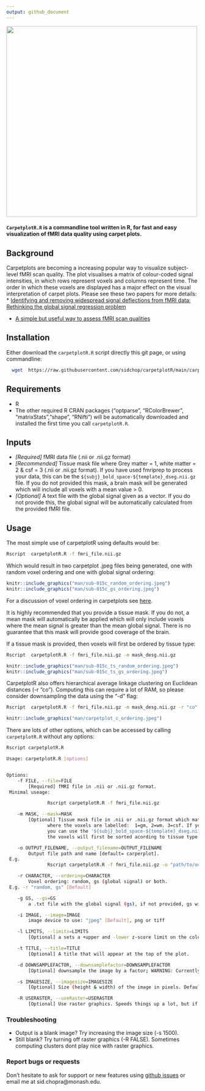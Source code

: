 ```yaml
---
output: github_document
---
```


<img src="man/carpetplotR.gif" align="center" alt="" width="500" /> \


#### `CarpetplotR.R` is a commandline tool written in R, for fast and easy visualization of fMRI data quality using carpet plots. 

## Background \

Carpetplots are becoming a increasing popular way to visualize subject-level fMRI scan quality. The plot visualises a matrix of colour-coded signal intensities, in which rows represent voxels and columns represent time. The order in which these voxels are displayed has a major effect on the visual interpretation of carpet plots. Please see these two papers for more details: \
 * [Identifying and removing widespread signal deflections from fMRI data: Rethinking the global signal regression problem](https://www.sciencedirect.com/science/article/pii/S1053811920301014?via%3Dihub)

 * [A simple but useful way to assess fMRI scan qualities](https://www.sciencedirect.com/science/article/abs/pii/S1053811916303871)
 

## Installation \

Either download the `carpetplotR.R` script directly this git page, or using commandline:

```sh
  wget  https://raw.githubusercontent.com/sidchop/carpetplotR/main/carpetplotR.R
```

## Requirements \ 
 * R
 * The other required R CRAN packages ("optparse", "RColorBrewer", "matrixStats","shape", "RNifti") will be automatically downloaded and installed the first time you call `carpetplotR.R`.

## Inputs \
 * *[Required]* fMRI data file (.nii or .nii.gz format) 
 * *[Recommended]* Tissue mask file where Grey matter = 1, white matter = 2 & csf = 3 (.nii or .nii.gz format). If you have used fmriprep to process your data, this can be the `${subj}_bold_space-${template}_dseg.nii.gz` file. If you do not provided this mask, a brain mask will be generated which will include all voxels with a mean value > 0.
 * *[Optional]* A text file with the global signal given as a vector. If you do not provide this, the global signal will be automatically calculated from the provided fMRI file.
 
## Usage \
 
 The most simple use of carpetplotR using defaults would be: \

```sh
Rscript  carpetplotR.R -f fmri_file.nii.gz
```

Which would result in two carpetplot .jpeg files being generated, one with random voxel ordering and one with global signal ordering: \

```r
knitr::include_graphics("man/sub-015c_random_ordering.jpeg")
knitr::include_graphics("man/sub-015c_gs_ordering.jpeg")
```

For a discussion of voxel ordering in carpetplots see [here](https://bmhlab.github.io/DiCER_results/). \

It is highly recommended that you provide a tissue mask. If you do not, a mean mask will automatically be applied which will only include voxels where the mean signal is greater than the mean global signal. There is no guarantee that this mask will provide good coverage of the brain. \

If a tissue mask is provided, then voxels will first be ordered by tissue type: \
```sh
Rscript  carpetplotR.R -f fmri_file.nii.gz -m mask_desg.nii.gz
```

```r
knitr::include_graphics("man/sub-015c_ts_random_ordering.jpeg")
knitr::include_graphics("man/sub-015c_ts_gs_ordering.jpeg")
```


CarpetplotR also offers hierarchical average linkage clustering on Euclidean distances (-r "co"). Computing this can require a lot of RAM, so please consider downsampling the data using the "-d" flag: \

```sh
Rscript  carpetplotR.R -f fmri_file.nii.gz -m mask_desg.nii.gz -r "co" -d 6
```

```r
knitr::include_graphics("man/carpetplot_c_ordering.jpeg")
```

There are lots of other options, which can be accessed by calling `carpetplotR.R` without any options:
```sh
Rscript carpetplotR.R
```


```sh
Usage: carpetplotR.R [options]


Options:
	-f FILE, --file=FILE
		[Required] fMRI file in .nii or .nii.gz format.
 Minimal useage:

               Rscript carpetplotR.R -f fmri_file.nii.gz

	-m MASK, --mask=MASK
		[Optional] Tissue mask file in .nii or .nii.gz format which matches the dimentions of the fMRI file,
               where the voxels are labelled:  1=gm, 2=wm. 3=csf. If you have run fmriprep
               you can use the '${subj}_bold_space-${template}_dseg.nii.gz' file. If you provide a mask file,
               the voxels will first be sorted acording to tissue type.

	-o OUTPUT_FILENAME, --output_filename=OUTPUT_FILENAME
		Output file path and name [default= carperplot].
 E.g. 
               Rscript carpetplotR.R -f fmri_file.nii.gz -o "path/to/output/"

	-r CHARACTER, --ordering=CHARACTER
		Voxel ordering: random, gs (global signal) or both.
 E.g. -r "random, gs" [Default]

	-g GS, --gs=GS
		a .txt file with the global signal (gs), if not provided, gs will be extracted from provided fmri

	-i IMAGE, --image=IMAGE
		image device to use: "jpeg" [Default], png or tiff

	-l LIMITS, --limits=LIMITS
		[Optional] a sets a +upper and -lower z-score limit on the color bar. Default = 1.2. Stops outliers dominating colour scale

	-t TITLE, --title=TITLE
		[Optional] A title that will appear at the top of the plot. 

	-d DOWNSAMPLEFACTOR, --downsamplefactor=DOWNSAMPLEFACTOR
		[Optional] downsample the image by a factor; WARNING: Currently this a very simple method of just seleting every nth timepoint. I would not use this yet, but if you have to dont go higher than 2. 

	-s IMAGESIZE, --imagesize=IMAGESIZE
		[Optional] Size (height & width) of the image in pixels. Default is 1000. If the images are comming out blank, try uping the size

	-R USERASTER, --useRaster=USERASTER
		[Optional] Use raster graphics. Speeds things up a lot, but if you are using carpetplotR on a cluster and the plots are comming out blank, set to False.

```
### Troubleshooting \
 * Output is a blank image? Try increasing the image size (-s 1500). 
 * Still blank? Try turning off raster graphics (-R FALSE). Sometimes computing clusters dont play nice with raster graphics. 

### Report bugs or requests  
Don't hesitate to ask for support or new features using [github issues](https://github.com/sidchop/carpetplotR) or email me at sid.chopra@monash.edu.